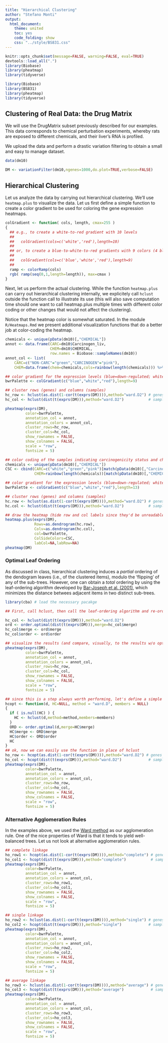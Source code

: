 ```yaml
---
title: "Hierarchical Clustering"
author: "Stefano Monti"
output:
  html_document:
    theme: united
    toc: yes
    code_folding: show
    css: "../style/BS831.css" 
---
```


```r
knitr::opts_chunk$set(message=FALSE, warning=FALSE, eval=TRUE)
devtools::load_all(".")
library(Biobase)
library(pheatmap)
library(tidyverse)
```

```r
library(Biobase)
library(BS831)
library(pheatmap)
library(tidyverse)
```

## Clustering of Real Data: the Drug Matrix 

We will use the DrugMatrix subset previously described for our
examples. This data corresponds to chemical perturbation experiments,
whereby rats are exposed to different chemicals, and their liver's RNA
is profiled.

We upload the data and perform a drastic variation filtering to obtain
a small and easy to manage dataset.

```r
data(dm10)

DM <- variationFilter(dm10,ngenes=1000,do.plot=TRUE,verbose=FALSE)
```

## Hierarchical Clustering

Let us analyze the data by carrying out hierarchical clustering. We'll
use `heatmap.plus` to visualize the data. Let us first
define a simple function to create a color gradient to be used for
coloring the gene expression heatmaps.

```r
colGradient <- function( cols, length, cmax=255 )
{
  ## e.g., to create a white-to-red gradient with 10 levels
  ##
  ##   colGradient(cols=c('white','red'),length=10)
  ##
  ## or, to create a blue-to-white-to-red gradients with 9 colors (4 blue's, white, 4 red's)
  ##
  ##   colGradient(cols=c('blue','white','red'),length=9)
  ##
  ramp <- colorRamp(cols)
  rgb( ramp(seq(0,1,length=length)), max=cmax )
}
```

Next, let us perform the actual clustering. While the function
`heatmap.plus` can carry out hierarchical clustering
internally, we explicitely call `hclust` outside the
function call to illustrate its use (this will also save computation
time should one want to call heatmap.plus multiple times with
different color coding or other changes that would not affect the
clustering).
 
Notice that the heatmap color is somewhat saturated. In the module
`R/Heatmaps.Rmd` we present additional visualization functions
that do a better job at color-coding the heatmap.

```r
chemicals <- unique(pData(dm10)[,"CHEMICAL"])
annot <- data.frame(CARC=dm10$Carcinogen_liv,
                    CHEM=dm10$CHEMICAL,
                    row.names = Biobase::sampleNames(dm10))
annot_col <- list(
    CARC=c("NON-CARC"="green","CARCINOGEN"="pink"),
    CHEM=data.frame(chem=chemicals,cols=rainbow(length(chemicals))) %>% tibble::deframe())

## color gradient for the expression levels (blue=down-regulated; white=neutral; red=up-regulated)
bwrPalette <- colGradient(c("blue","white","red"),length=9)

## cluster rows (genes) and columns (samples)
hc_row <- hclust(as.dist(1-cor(t(exprs(DM)))),method="ward.D2") # genes by correlation
hc_col <- hclust(dist(t(exprs(DM))),method="ward.D2")           # samples by euclidean distance (default)

pheatmap(exprs(DM),
         color=bwrPalette, 
         annotation_col = annot,
         annotation_colors = annot_col,
         cluster_rows=hc_row,
         cluster_cols=hc_col,
         show_rownames = FALSE,
         show_colnames = FALSE,
         scale = "row",
         fontsize = 5)
```

```r
## color coding of the samples indicating carcinogenicity status and chemical
chemicals <- unique(pData(dm10)[,"CHEMICAL"])
CSC <- cbind(CARC=c("white","green","pink")[match(pData(dm10)[,"Carcinogen_liv"],c(NA,"NON-CARC","CARCINOGEN"))],
             CHEM=rainbow(length(chemicals))[match(pData(dm10)[,"CHEMICAL"],chemicals)])

## color gradient for the expression levels (blue=down-regulated; white=neutral; red=up-regulated)
bwrPalette <- colGradient(c("blue","white","red"),length=13)

## cluster rows (genes) and columns (samples)
hc.row <- hclust(as.dist(1-cor(t(exprs(DM)))),method="ward.D2") # genes by correlation
hc.col <- hclust(dist(t(exprs(DM))),method="ward.D2")           # samples by euclidean distance (default)

## draw the heatmap (hide row and col labels since they'd be unreadable)
heatmap.plus(exprs(DM),
             Rowv=as.dendrogram(hc.row),
             Colv=as.dendrogram(hc.col),
             col=bwrPalette,
             ColSideColors=CSC,
             labCol=NA,labRow=NA)
pheatmap(DM)

```

### Optimal Leaf Ordering

As discussed in class, hierarchical clustering induces a _partial_
ordering of the dendogram leaves (i.e., of the clustered items),
modulo the 'flipping' of any of the sub-trees. However, one can obtain
a _total_ ordering by using the leaf-ordering algorithm developed by
<A
HREF="http://bioinformatics.oxfordjournals.org/content/19/9/1070">Bar-Joseph
et al. (2001)</A>, which minimizes the distance betwees adjacent items
in two distinct sub-trees.

```r
library(cba) # load the necessary pacakge

## First, call hclust, then call the leaf-ordering algorithm and re-order the dendrogram

hc_col <- hclust(dist(t(exprs(DM))),method="ward.D2")
ord <- order.optimal(dist(t(exprs(DM))),merge=hc_col$merge)
hc_col$merge <- ord$merge
hc_col$order <- ord$order

## visualize the results (and compare, visually, to the results w/o optimal leaf ordering above)
pheatmap(exprs(DM),
         color=bwrPalette, 
         annotation_col = annot,
         annotation_colors = annot_col,
         cluster_rows=hc_row,
         cluster_cols=hc_col,
         show_rownames = FALSE,
         show_colnames = FALSE,
         scale = "row",
         fontsize = 5)

## since this is a step always worth performing, let's define a simple function that implements the necessary steps
hcopt <- function(d, HC=NULL, method = "ward.D", members = NULL)
{
  if ( is.null(HC) ) { 
    HC <- hclust(d,method=method,members=members)
  }
  ORD <- order.optimal(d,merge=HC$merge)
  HC$merge <- ORD$merge
  HC$order <- ORD$order
  HC
}
## ok, now we can easily use the function in place of hclust
ho_row <- hcopt(as.dist(1-cor(t(exprs(DM)))),method="ward.D2") # genes by correlation
ho_col <- hcopt(dist(t(exprs(DM))),method="ward.D2")            # samples by euclidean distance (default)
pheatmap(exprs(DM),
         color=bwrPalette, 
         annotation_col = annot,
         annotation_colors = annot_col,
         cluster_rows=ho_row,
         cluster_cols=ho_col,
         show_rownames = FALSE,
         show_colnames = FALSE,
         scale = "row",
         fontsize = 5)
```

### Alternative Agglomeration Rules

In the examples above, we used the <A
HREF="https://en.wikipedia.org/wiki/Ward's_method">Ward method</A> as
our agglomeration rule. One of the nice properties of Ward is that it
tends to yield well-balanced trees. Let us not look at alternative
agglomeration rules.

```r
## complete linkage
ho_row1 <- hcopt(as.dist(1-cor(t(exprs(DM)))),method="complete") # genes by correlation
ho_col1 <- hcopt(dist(t(exprs(DM))),method="complete")           # samples by euclidean distance (default)
pheatmap(exprs(DM),
         color=bwrPalette, 
         annotation_col = annot,
         annotation_colors = annot_col,
         cluster_rows=ho_row1,
         cluster_cols=ho_col1,
         show_rownames = FALSE,
         show_colnames = FALSE,
         scale = "row",
         fontsize = 5)

## single linkage
ho_row2 <- hclust(as.dist(1-cor(t(exprs(DM)))),method="single") # genes by correlation
ho_col2 <- hcopt(dist(t(exprs(DM))),method="single")            # samples by euclidean distance (default)
pheatmap(exprs(DM),
         color=bwrPalette, 
         annotation_col = annot,
         annotation_colors = annot_col,
         cluster_rows=ho_row2,
         cluster_cols=ho_col2,
         show_rownames = FALSE,
         show_colnames = FALSE,
         scale = "row",
         fontsize = 5)

## average linkage
ho_row3 <- hclust(as.dist(1-cor(t(exprs(DM)))),method="average") # genes by correlation
ho_col3 <- hcopt(dist(t(exprs(DM))),method="average")            # samples by euclidean distance (default)
pheatmap(exprs(DM),
         color=bwrPalette, 
         annotation_col = annot,
         annotation_colors = annot_col,
         cluster_rows=ho_row3,
         cluster_cols=ho_col3,
         show_rownames = FALSE,
         show_colnames = FALSE,
         scale = "row",
         fontsize = 5)
```
 
